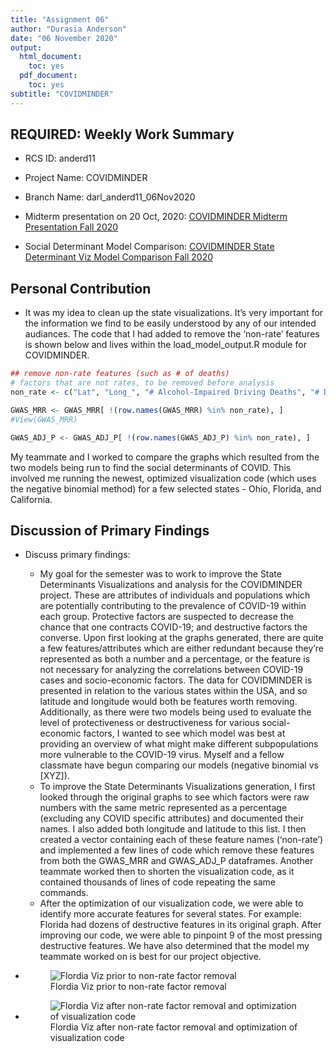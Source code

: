 ```yaml
---
title: "Assignment 06"
author: "Durasia Anderson"
date: "06 November 2020"
output:
  html_document:
    toc: yes
  pdf_document:
    toc: yes
subtitle: "COVIDMINDER"
---
```


## REQUIRED: Weekly Work Summary	

* RCS ID: anderd11
* Project Name: COVIDMINDER
* Branch Name: darl_anderd11_06Nov2020


* Midterm presentation on 20 Oct, 2020: [COVIDMINDER Midterm Presentation Fall 2020](DARLF20_COVIDMINDER_Presentation1.pdf)

* Social Determinant Model Comparison: [COVIDMINDER State Determinant Viz Model Comparison Fall 2020](COVIDMINDER_Model_Comparison.pdf)

## Personal Contribution	

* It was my idea to clean up the state visualizations. It's very important for the information we find to be easily understood by any of our intended audiances. The code that I had added to remove the 'non-rate' features is shown below and lives within the load_model_output.R module for COVIDMINDER.

```r
## remove non-rate features (such as # of deaths)
# factors that are not rates, to be removed before analysis
non_rate <- c("Lat", "Long_", "# Alcohol-Impaired Driving Deaths", "# Driving Deaths", "# Chlamydia Cases", "# Chlamydia Cases", "# Uninsured", "# Primary Care Physicians", "# Dentists", "# Mental Health Providers", "# Some College", "# Unemployed", "# Single-Parent Households", "# Households", "# Associations", "# Injury Deaths", "# Workers who Drive Alone", "pre_covid_deaths", "child_deaths", "infant_deaths", "# HIV Cases", "# Food Insecure", "# Limited Access", "# Drug Overdose Deaths", "# Motor Vehicle Deaths", "# Uninsured_1", "# Uninsured_2", "# Firearm Fatalities", "# Homeowners", "# Households with Severe Cost Burden", "# less than 18 years of age", "# Black", "# American Indian & Alaska Native", "# Asian", "# Native Hawaiian/Other Pacific Islander", "# Hispanic", "# Non-Hispanic White", "# Not Proficient in English", "# Rural")

GWAS_MRR <- GWAS_MRR[ !(row.names(GWAS_MRR) %in% non_rate), ]
#View(GWAS_MRR)

GWAS_ADJ_P <- GWAS_ADJ_P[ !(row.names(GWAS_ADJ_P) %in% non_rate), ]
```


My teammate and I worked to compare the graphs which resulted from the two models being run to find the social determinants of COVID. This involved me running the newest, optimized visualization code (which uses the negative binomial method) for a few selected states - Ohio, Florida, and California.

## Discussion of Primary Findings 	

* Discuss primary findings: 

    * My goal for the semester was to work to improve the State Determinants Visualizations and analysis for the COVIDMINDER project. These are attributes of individuals and populations which are potentially contributing to the prevalence of COVID-19 within each group. Protective factors are suspected to decrease the chance that one contracts COVID-19; and destructive factors the converse. Upon first looking at the graphs generated, there are quite a few features/attributes which are either redundant because they're represented as both a number and a percentage, or the feature is not necessary for analyzing the correlations between COVID-19 cases and socio-economic factors. The data for COVIDMINDER is presented in relation to the various states within the USA, and so latitude and longitude would both be features worth removing. Additionally, as there were two models being used to evaluate the level of protectiveness or destructiveness for various social-economic factors, I wanted to see which model was best at providing an overview of what might make different subpopulations more vulnerable to the COVID-19 virus. Myself and a fellow classmate have begun comparing our models (negative binomial vs [XYZ]).
    * To improve the State Determinants Visualizations generation, I first looked through the original graphs to see which factors were raw numbers with the same metric represented as a percentage (excluding any COVID specific attributes) and documented their names. I also added both longitude and latitude to this list. I then created a vector containing each of these feature names ('non-rate') and implemented a few lines of code which remove these features from both the GWAS_MRR and GWAS_ADJ_P dataframes. Another teammate worked then to shorten the visualization code, as it contained thousands of lines of code repeating the same commands. 
    * After the optimization of our visualization code, we were able to identify more accurate features for several states. For example: Florida had dozens of destructive features in its original graph. After improving our code, we were able to pinpoint 9 of the most pressing destructive features. We have also determined that the model my teammate worked on is best for our project objective.
	
* ![Flordia Viz prior to non-rate factor removal ](FL_SD_before.png)


* ![Flordia Viz after non-rate factor removal and optimization of visualization code](fl_optimized.PNG)

